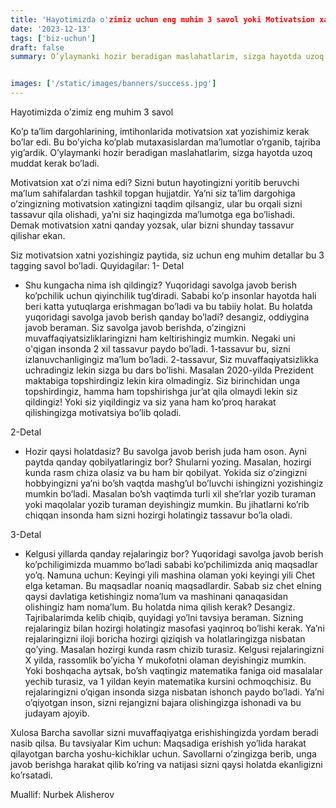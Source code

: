 ```yaml
---
title: 'Hayotimizda o'zimiz uchun eng muhim 3 savol yoki Motivatsion xat haqida'
date: '2023-12-13'
tags: ['biz-uchun']
draft: false
summary: O’ylaymanki hozir beradigan maslahatlarim, sizga hayotda uzoq muddat kerak bo’ladi.


images: ['/static/images/banners/success.jpg']
---
```


Hayotimizda o’zimiz  eng muhim 3 savol

Ko’p ta’lim dargohlarining, imtihonlarida motivatsion xat yozishimiz kerak bo’lar edi. Bu bo’yicha ko’plab mutaxasislardan ma’lumotlar o’rganib, tajriba yig’ardik. O’ylaymanki hozir beradigan maslahatlarim, sizga hayotda uzoq muddat kerak bo’ladi.

Motivatsion xat o’zi nima edi? Sizni butun hayotingizni yoritib beruvchi ma’lum sahifalardan tashkil topgan hujjatdir. Ya’ni siz ta’lim dargohiga o’zingizning motivatsion xatingizni taqdim qilsangiz, ular bu orqali sizni tassavur qila olishadi, ya’ni siz haqingizda ma’lumotga ega bo’lishadi. 
Demak motivatsion xatni qanday yozsak, ular bizni shunday tassavur qilishar ekan.

Siz motivatsion xatni yozishingiz paytida, siz uchun eng muhim detallar bu 3 tagging savol bo’ladi. 
Quyidagilar:
1- Detal 
- Shu kungacha nima ish qildingiz?
Yuqoridagi savolga javob berish ko’pchilik uchun qiyinchilik tug’diradi. Sababi ko’p insonlar hayotda hali beri katta yutuqlarga erishmagan bo’ladi va bu tabiiy holat. Bu holatda yuqoridagi savolga javob berish qanday bo’ladi? desangiz, oddiygina javob beraman.  Siz savolga javob berishda, o’zingizni muvaffaqiyatsizliklaringizni ham keltirishingiz mumkin. Negaki uni o'qigan insonda 2 xil tassavur paydo bo’ladi. 1-tassavur bu, sizni izlanuvchanligingiz ma’lum bo’ladi. 2-tassavur, Siz muvaffaqiyatsizlikka uchradingiz lekin sizga bu dars bo’lishi. 
Masalan 2020-yilda Prezident maktabiga topshirdingiz lekin kira olmadingiz. Siz birinchidan unga topshirdingiz, hamma ham topshirishga jur’at qila olmaydi lekin siz qildingiz! Yoki siz yiqildingiz va siz yana ham ko’proq harakat qilishingizga motivatsiya bo’lib qoladi.

2-Detal
- Hozir qaysi holatdasiz?
Bu savolga javob berish juda ham oson. Ayni paytda qanday qobilyatlaringiz bor? Shularni yozing. Masalan, hozirgi kunda rasm chiza olasiz va bu ham bir qobilyat. Yokida siz o’zingizni hobbyingizni ya’ni bo’sh vaqtda mashg’ul bo’luvchi ishingizni yozishingiz mumkin bo’ladi. Masalan bo’sh vaqtimda turli xil she’rlar yozib turaman yoki maqolalar yozib turaman deyishingiz mumkin. 
Bu jihatlarni ko’rib chiqqan insonda ham sizni hozirgi holatingiz tassavur bo’la oladi.

3-Detal
- Kelgusi yillarda qanday rejalaringiz bor?
Yuqoridagi savolga javob berish ko’pchiligimizda muammo bo’ladi sababi ko’pchilimizda aniq maqsadlar yo’q. Namuna uchun: Keyingi yili mashina olaman yoki keyingi yili Chet elga ketaman. Bu maqsadlar noaniq maqsadlardir. Sabab siz chet elning qaysi davlatiga ketishingiz noma’lum va mashinani qanaqasidan olishingiz ham noma’lum.
Bu holatda nima qilish kerak? Desangiz. Tajribalarimda kelib chiqib, quyidagi yo’lni tavsiya beraman. Sizning rejalaringiz bilan hozirgi holatingiz masofasi yaqinroq bo’lishi kerak. Ya’ni rejalaringizni iloji boricha hozirgi qiziqish va holatlaringizga nisbatan qo’ying.
Masalan hozirgi kunda rasm chizib turasiz. Kelgusi rejalaringizni X yilda, rassomlik bo’yicha Y mukofotni olaman deyishingiz mumkin. Yoki boshqacha aytsak, bo’sh vaqtingiz matematika faniga oid masalalar yechib turasiz, va 1 yildan keyin matematika kursini ochmoqchisiz. Bu rejalaringizni o’qigan insonda sizga nisbatan ishonch paydo bo’ladi. Ya’ni o’qiyotgan inson, sizni rejangizni bajara olishingizga ishonadi va bu judayam ajoyib.

Xulosa 
Barcha savollar sizni muvaffaqiyatga erishishingizda yordam beradi nasib qilsa. Bu tavsiyalar Kim uchun: Maqsadiga erishish yo’lida harakat qilayotgan barcha yoshu-kichiklar uchun. Savollarni o’zingizga berib, unga javob berishga harakat qilib ko’ring va natijasi sizni qaysi holatda ekanligizni ko’rsatadi.

Muallif: Nurbek Alisherov
